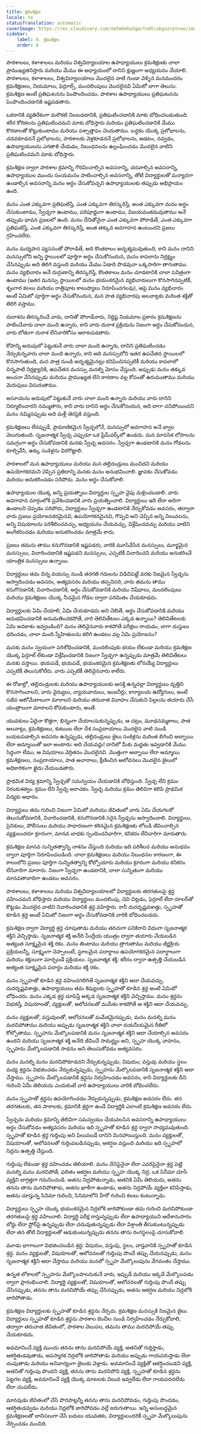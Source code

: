 ```yaml
---
title: క్రమశిక్షణ
locale: te
statusTranslation: automatic
coverImage: https://res.cloudinary.com/xmfm6mhw3gwctndtcubgx2rptnae/image/upload/v1740337243/small_cover_educacion_fundamental_a051170f1c.webp
sidebar:
    label: 4. క్రమశిక్షణ
    order: 4
---
```

పాఠశాలలు, కళాశాలలు మరియు విశ్వవిద్యాలయాల ఉపాధ్యాయులు క్రమశిక్షణకు చాలా ప్రాముఖ్యతనిస్తారు మరియు మేము ఈ అధ్యాయంలో దానిని క్షుణ్ణంగా అధ్యయనం చేయాలి. పాఠశాలలు, కళాశాలలు, విశ్వవిద్యాలయాలు మొదలైన వాటి గుండా వెళ్ళిన మనమందరం క్రమశిక్షణలు, నియమాలు, ఫెర్రూల్స్, మందలింపులు మొదలైనవి ఏమిటో బాగా తెలుసు. క్రమశిక్షణ అంటే ప్రతిఘటనను పెంపొందించడం. పాఠశాల ఉపాధ్యాయులు ప్రతిఘటనను పెంపొందించడానికి ఇష్టపడతారు.

ఒకదానికి వ్యతిరేకంగా మరొకటి నిలబడటానికి, ప్రతిఘటించడానికి మాకు బోధించబడుతుంది. శరీర కోరికలను ప్రతిఘటించమని మాకు బోధిస్తారు మరియు ప్రతిఘటించడానికి మేము కొరడాలతో కొట్టుకుంటాము మరియు పశ్చాత్తాపం చెందుతాము. బద్ధకం యొక్క ప్రలోభాలను, చదవకూడదనే ప్రలోభాలను, పాఠశాలకు వెళ్లకూడదనే ప్రలోభాలను, ఆడటం, నవ్వడం, ఉపాధ్యాయులను ఎగతాళి చేయడం, నిబంధనలను ఉల్లంఘించడం మొదలైన వాటిని ప్రతిఘటించమని మాకు బోధిస్తారు.

క్రమశిక్షణ ద్వారా పాఠశాల క్రమాన్ని గౌరవించాల్సిన అవసరాన్ని, చదవాల్సిన అవసరాన్ని, ఉపాధ్యాయుల ముందు సంయమనం పాటించాల్సిన అవసరాన్ని, తోటి విద్యార్థులతో మర్యాదగా ఉండాల్సిన అవసరాన్ని మనం అర్థం చేసుకోవచ్చని ఉపాధ్యాయులకు తప్పుడు అభిప్రాయం ఉంది.

మనం ఎంత ఎక్కువగా ప్రతిఘటిస్తే, ఎంత ఎక్కువగా తిరస్కరిస్తే, అంత ఎక్కువగా మనం అర్థం చేసుకుంటాము, స్వేచ్ఛగా ఉంటాము, పరిపూర్ణంగా ఉంటాము, విజయవంతమవుతాము అనే తప్పుడు భావన ప్రజలలో ఉంది. మనం దేనితోనైనా ఎంత ఎక్కువగా పోరాడితే, ఎంత ఎక్కువగా ప్రతిఘటిస్తే, ఎంత ఎక్కువగా తిరస్కరిస్తే, అంత తక్కువ అవగాహన ఉంటుందని ప్రజలు గ్రహించలేరు.

మనం మద్యపాన వ్యసనంతో పోరాడితే, అది కొంతకాలం అదృశ్యమవుతుంది, కాని మనం దానిని మనస్సులోని అన్ని స్థాయిలలో పూర్తిగా అర్థం చేసుకోనందున, మనం కాపలాను నిర్లక్ష్యం చేసినప్పుడు అది తిరిగి వస్తుంది మరియు మేము ఏడాది పొడవునా ఒక్కసారిగా తాగుతాము. మనం వ్యభిచారం అనే దుర్గుణాన్ని తిరస్కరిస్తే, కొంతకాలం మనం చూడటానికి చాలా పవిత్రంగా ఉంటాము (ఇతర మనస్సు స్థాయిలలో మనం భయంకరమైన వ్యభిచారులుగా కొనసాగినప్పటికీ, శృంగార కలలు మరియు రాత్రిపూట కాలుష్యాలు నిరూపించగలవు), ఆపై మనం వ్యభిచారం అంటే ఏమిటో పూర్తిగా అర్థం చేసుకోనందున, మన పాత వ్యభిచారపు అలవాట్లకు మరింత శక్తితో తిరిగి వస్తాము.

దురాశను తిరస్కరించే వారు, దానితో పోరాడేవారు, నిర్దిష్ట నియమాల ప్రకారం క్రమశిక్షణను పాటించేవారు చాలా మంది ఉన్నారు, కాని వారు దురాశ ప్రక్రియను నిజంగా అర్థం చేసుకోనందున, వారు లోతుగా దురాశ లేనివారికోసం ఆరాటపడతారు.

కోపాన్ని అదుపులో పెట్టుకునే వారు చాలా మంది ఉన్నారు, దానిని ప్రతిఘటించడం నేర్చుకున్నవారు చాలా మంది ఉన్నారు, కాని అది మనస్సులోని ఇతర ఉపచేతన స్థాయిలలో కొనసాగుతుంది, మన పాత్ర నుండి అదృశ్యమైనట్లు కనిపించినప్పటికీ మరియు కాపలాలో చిన్నపాటి నిర్లక్ష్యానికి, ఉపచేతన మనస్సు మనల్ని మోసం చేస్తుంది. అప్పుడు మనం తక్కువ అంచనా వేసినప్పుడు మరియు ప్రాముఖ్యత లేని కారణాల వల్ల కోపంతో ఉరుముతాము మరియు మెరుపులు విసురుతాము.

అసూయను అదుపులో పెట్టుకునే వారు చాలా మంది ఉన్నారు మరియు వారు దానిని నిర్మూలించారని నమ్ముతారు, కాని వారు దానిని అర్థం చేసుకోనందున, అది బాగా చనిపోయిందని మనం నమ్మినప్పుడు అది మళ్లీ తెరపైకి వస్తుంది.

క్రమశిక్షణలు లేనప్పుడే, ప్రామాణికమైన స్వేచ్ఛలోనే, మనస్సులో అవగాహన అనే జ్వాల వెలుగుతుంది. సృజనాత్మక స్వేచ్ఛ ఎప్పుడూ ఒక ఫ్రేమ్‌వర్క్‌లో ఉండదు. మన మానసిక లోపాలను సమగ్రంగా అర్థం చేసుకోవడానికి మనకు స్వేచ్ఛ అవసరం. స్వేచ్ఛగా ఉండటానికి మనం గోడలను కూల్చివేసి, ఉక్కు సంకెళ్లను విరగొట్టాలి.

పాఠశాలలో మన ఉపాధ్యాయులు మరియు మన తల్లిదండ్రులు మంచిదని మరియు ఉపయోగకరమని చెప్పిన ప్రతిదాన్ని మనకు మనం అనుభవించాలి. జ్ఞాపకం చేసుకోవడం మరియు అనుకరించడం సరిపోదు. మనం అర్థం చేసుకోవాలి.

ఉపాధ్యాయుల యొక్క అన్ని ప్రయత్నాలు విద్యార్థుల స్పృహ వైపు మళ్లించబడాలి. వారు అవగాహన మార్గంలోకి ప్రవేశించడానికి వారు ప్రయత్నించాలి. విద్యార్థులు ఇది లేదా అదిగా ఉండాలని చెప్పడం సరిపోదు, విద్యార్థులు స్వేచ్ఛగా ఉండటానికి నేర్చుకోవడం అవసరం, తద్వారా వారు ప్రజలు ప్రయోజనకరమైనవి, ఉపయోగకరమైనవి, గొప్పవి అని చెప్పిన అన్ని విలువలను, అన్ని విషయాలను పరిశీలించవచ్చు, అధ్యయనం చేయవచ్చు, విశ్లేషించవచ్చు మరియు వాటిని అంగీకరించడం మరియు అనుకరించడం మాత్రమే కాదు.

ప్రజలు తమను తాము కనుగొనడానికి ఇష్టపడరు, వారికి మూసివేసిన మనస్సులు, మూర్ఖమైన మనస్సులు, విచారించడానికి ఇష్టపడని మనస్సులు, ఎప్పటికీ విచారించని మరియు అనుకరించే యాంత్రిక మనస్సులు ఉన్నాయి.

విద్యార్థులు తమ చిన్న వయస్సు నుండి తరగతి గదులను విడిచిపెట్టే వరకు నిజమైన స్వేచ్ఛను ఆస్వాదించడం అవసరం, అత్యవసరం మరియు తప్పనిసరి, వారు తమను తాము కనుగొనడానికి, విచారించడానికి, అర్థం చేసుకోవడానికి మరియు నిషేధాలు, మందలింపులు మరియు క్రమశిక్షణల యొక్క నీచమైన గోడల ద్వారా పరిమితం చేయకూడదు.

విద్యార్థులకు ఏమి చేయాలి, ఏమి చేయకూడదు అని చెబితే, అర్థం చేసుకోవడానికి మరియు అనుభవించడానికి అనుమతించకపోతే, వారి తెలివితేటలు ఎక్కడ ఉన్నాయి? తెలివితేటలకు ఏమి అవకాశం ఇవ్వబడింది? మనం తెలివైనవారు కాకపోతే పరీక్షలు రాయడం, బాగా దుస్తులు ధరించడం, చాలా మంది స్నేహితులను కలిగి ఉండటం వల్ల ఏమి ప్రయోజనం?

మనకు మనం స్వయంగా పరిశోధించడానికి, మందలింపుకు భయం లేకుండా మరియు క్రమశిక్షణ యొక్క ఫెర్రూల్ లేకుండా విశ్లేషించడానికి నిజంగా స్వేచ్ఛగా ఉన్నప్పుడు మాత్రమే తెలివితేటలు మనకు వస్తాయి. భయపడే, భయపడే, భయంకరమైన క్రమశిక్షణకు లోనయ్యే విద్యార్థులు ఎప్పటికీ తెలుసుకోలేరు. వారు ఎప్పటికీ తెలివైనవారు కాలేరు.

ఈ రోజుల్లో, తల్లిదండ్రులకు మరియు ఉపాధ్యాయులకు ఆసక్తి ఉన్నదల్లా విద్యార్థులు వృత్తిని కొనసాగించాలని, వారు వైద్యులు, న్యాయవాదులు, ఇంజనీర్లు, కార్యాలయ ఉద్యోగులు, అంటే సజీవ ఆటోమేటాలుగా మారాలని మరియు తరువాత వివాహం చేసుకుని పిల్లలను తయారు చేసే యంత్రాలుగా మారాలని కోరుకుంటారు, అంతే.

యువకులు ఏదైనా కొత్తగా, భిన్నంగా చేయాలనుకున్నప్పుడు, ఆ చట్రం, మూఢనమ్మకాలు, పాత అలవాట్లు, క్రమశిక్షణలు, కుటుంబ లేదా దేశ సంప్రదాయాలు మొదలైన వాటి నుండి బయటపడాల్సిన అవసరం ఉన్నప్పుడు, తల్లిదండ్రులు జైలు సంకెళ్లను మరింత బిగించి అబ్బాయి లేదా అమ్మాయితో ఇలా అంటారు: అది చేయవద్దు! దానిలో మీకు మద్దతు ఇవ్వడానికి మేము సిద్ధంగా లేము, ఆ విషయాలు వెర్రితనం మొదలైనవి. మొత్తంగా అబ్బాయి లేదా అమ్మాయి క్రమశిక్షణలు, సంప్రదాయాలు, పాత ఆచారాలు, క్షీణించిన ఆలోచనలు మొదలైన జైలులో అధికారికంగా ఖైదు చేయబడతారు.

ప్రాథమిక విద్య క్రమాన్ని స్వేచ్ఛతో సమన్వయం చేయడానికి బోధిస్తుంది. స్వేచ్ఛ లేని క్రమం నిరంకుశత్వం. క్రమం లేని స్వేచ్ఛ అరాచకం. స్వేచ్ఛ మరియు క్రమం తెలివిగా కలిపి ప్రాథమిక విద్యకు ఆధారం.

విద్యార్థులు తమ గురించి నిజంగా ఏమిటో మరియు జీవితంలో వారు ఏమి చేయగలరో తెలుసుకోవడానికి, విచారించడానికి, కనుగొనడానికి సరైన స్వేచ్ఛను ఆస్వాదించాలి. విద్యార్థులు, సైనికులు, పోలీసులు మరియు సాధారణంగా కఠినమైన క్రమశిక్షణకు లోబడి జీవించాల్సిన వ్యక్తులందరూ క్రూరంగా, మానవ బాధకు స్పందించనివారిగా, కనికరం లేనివారిగా మారుతారు.

క్రమశిక్షణ మానవ సున్నితత్వాన్ని నాశనం చేస్తుంది మరియు ఇది పరిశీలన మరియు అనుభవం ద్వారా పూర్తిగా నిరూపించబడింది. చాలా క్రమశిక్షణలు మరియు నిబంధనల కారణంగా, ఈ కాలంలోని ప్రజలు పూర్తిగా సున్నితత్వాన్ని కోల్పోయారు మరియు క్రూరంగా మరియు కనికరం లేనివారిగా మారారు. నిజంగా స్వేచ్ఛగా ఉండటానికి, చాలా సున్నితంగా మరియు మానవతావాదిగా ఉండటం అవసరం.

పాఠశాలలు, కళాశాలలు మరియు విశ్వవిద్యాలయాలలో విద్యార్థులకు తరగతులపై శ్రద్ధ వహించమని బోధిస్తారు మరియు విద్యార్థులు మందలింపు, చెవి చిట్లడం, ఫెర్రూల్ లేదా రూలర్‌తో కొట్టడం మొదలైన వాటిని నివారించడానికి శ్రద్ధ వహిస్తారు. కానీ దురదృష్టవశాత్తు, స్పృహతో కూడిన శ్రద్ధ అంటే ఏమిటో నిజంగా అర్థం చేసుకోవడానికి వారికి బోధించబడదు.

క్రమశిక్షణ ద్వారా విద్యార్థి శ్రద్ధ చూపుతాడు మరియు తరచుగా పనికిరాని విధంగా సృజనాత్మక శక్తిని వెచ్చిస్తాడు. సృజనాత్మక శక్తి అనేది సేంద్రీయ యంత్రం ద్వారా తయారు చేయబడిన అత్యంత సూక్ష్మమైన శక్తి రకం. మనం తింటాము మరియు త్రాగుతాము మరియు జీర్ణక్రియ ప్రక్రియలన్నీ, సూక్ష్మంగా చెప్పాలంటే, స్థూలమైన పదార్థాలు ఉపయోగకరమైన పదార్థాలుగా మరియు శక్తులుగా మార్చబడే ప్రక్రియలు. సృజనాత్మక శక్తి: శరీరం ద్వారా ఉత్పత్తి చేయబడిన అత్యంత సూక్ష్మమైన పదార్థం మరియు శక్తి రకం.

మనం స్పృహతో కూడిన శ్రద్ధ వహించగలిగితే సృజనాత్మక శక్తిని ఆదా చేయవచ్చు. దురదృష్టవశాత్తు, ఉపాధ్యాయులు తమ శిష్యులకు స్పృహతో కూడిన శ్రద్ధ అంటే ఏమిటో బోధించరు. మనం ఎక్కడ శ్రద్ధ చూపిస్తే అక్కడ సృజనాత్మక శక్తిని వెచ్చిస్తాము. మనం శ్రద్ధను విభజిస్తే, విషయాలతో, వ్యక్తులతో, ఆలోచనలతో మమేకం కాకపోతే ఆ శక్తిని ఆదా చేయవచ్చు.

మనం వ్యక్తులతో, వస్తువులతో, ఆలోచనలతో మమేకమైనప్పుడు, మనం మనల్ని మనం మరచిపోతాము మరియు అప్పుడు సృజనాత్మక శక్తిని చాలా దయనీయమైన రీతిలో కోల్పోతాము. స్పృహను మేల్కొలపడానికి మనం సృజనాత్మక శక్తిని ఆదా చేయాల్సిన అవసరం ఉందని మరియు సృజనాత్మక శక్తి అనేది జీవించే సామర్థ్యం అని, స్పృహ యొక్క వాహనం, స్పృహను మేల్కొలపడానికి సాధనం అని తెలుసుకోవడం అత్యవసరం.

మనం మనల్ని మనం మరచిపోకూడదని నేర్చుకున్నప్పుడు, విషయం; వస్తువు మరియు స్థలం మధ్య శ్రద్ధను విభజించడం నేర్చుకున్నప్పుడు, స్పృహను మేల్కొలపడానికి సృజనాత్మక శక్తిని ఆదా చేస్తాము. స్పృహను మేల్కొలపడానికి శ్రద్ధను నిర్వహించడం అవసరం, కాని విద్యార్థులకు దీని గురించి ఏమీ తెలియదు ఎందుకంటే వారి ఉపాధ్యాయులు వారికి బోధించలేదు.

మనం స్పృహతో శ్రద్ధను ఉపయోగించడం నేర్చుకున్నప్పుడు, క్రమశిక్షణ అవసరం లేదు. తన తరగతులకు, తన పాఠాలకు, క్రమానికి శ్రద్ధగా ఉండే విద్యార్థికి ఎలాంటి క్రమశిక్షణ అవసరం లేదు.

స్వేచ్ఛను మరియు క్రమాన్ని తెలివిగా సమన్వయం చేయవలసిన అవసరాన్ని ఉపాధ్యాయులు అర్థం చేసుకోవడం అత్యవసరం మరియు ఇది స్పృహతో కూడిన శ్రద్ధ ద్వారా సాధ్యమవుతుంది. స్పృహతో కూడిన శ్రద్ధ గుర్తింపు అని పిలువబడే దానిని మినహాయిస్తుంది. మనం వ్యక్తులతో, విషయాలతో, ఆలోచనలతో గుర్తింపబడినప్పుడు, ఆకర్షణ వస్తుంది మరియు ఇది స్పృహలో నిద్రను ఉత్పత్తి చేస్తుంది.

గుర్తింపు లేకుండా శ్రద్ధ వహించడం తెలియాలి. మనం దేనిపైనైనా లేదా ఎవరిపైనైనా శ్రద్ధ పెట్టి మనల్ని మనం మరచిపోతే, ఫలితం ఆకర్షణ మరియు స్పృహ యొక్క నిద్ర. ఒక సినీమా చూసే వ్యక్తిని జాగ్రత్తగా గమనించండి. అతను నిద్రపోతున్నాడు, అతనికి ఏమీ తెలియదు, అతను తనను తాను మరచిపోతాడు, అతను ఖాళీగా ఉంటాడు, అతను నిద్రపోయే వ్యక్తిలా కనిపిస్తాడు, అతను చూస్తున్న సినిమా గురించి, సినిమాలోని హీరో గురించి కలలు కంటున్నాడు.

విద్యార్థులు స్పృహ యొక్క భయంకరమైన నిద్రలోకి జారిపోకుండా తమ గురించి మరచిపోకుండా తరగతులపై శ్రద్ధ వహించాలి. విద్యార్థి పరీక్ష రాస్తున్నప్పుడు లేదా ఉపాధ్యాయుని ఆదేశానుసారం బోర్డు లేదా ఫ్లోర్‌పై ఉన్నప్పుడు లేదా చదువుతున్నప్పుడు లేదా విశ్రాంతి తీసుకుంటున్నప్పుడు లేదా తన తోటి విద్యార్థులతో ఆడుకుంటున్నప్పుడు తనను తాను రంగస్థలంపై చూసుకోవాలి.

మూడు భాగాలుగా విభజించబడిన శ్రద్ధ: విషయం, వస్తువు, స్థలం, వాస్తవానికి స్పృహతో కూడిన శ్రద్ధ. మనం వ్యక్తులతో, విషయాలతో, ఆలోచనలతో గుర్తింపు పొందే తప్పు చేయనప్పుడు, మనం సృజనాత్మక శక్తిని ఆదా చేస్తాము మరియు మనలో స్పృహ మేల్కొలుపును వేగవంతం చేస్తాము.

ఉన్నత లోకాలలో స్పృహను మేల్కొలపాలనుకునే వారు, ఇప్పుడే మరియు ఇక్కడే మేల్కొలపడం ద్వారా ప్రారంభించాలి. విద్యార్థి వ్యక్తులతో, విషయాలతో, ఆలోచనలతో గుర్తింపు పొందే తప్పు చేసినప్పుడు, తనను తాను మరచిపోయే తప్పు చేసినప్పుడు, అతను ఆకర్షణ మరియు నిద్రలోకి జారిపోతాడు.

క్రమశిక్షణ విద్యార్థులకు స్పృహతో కూడిన శ్రద్ధను నేర్పదు. క్రమశిక్షణ మనస్సుకి నిజమైన జైలు. విద్యార్థులు స్పృహతో కూడిన శ్రద్ధను పాఠశాల బెంచీల నుండి నిర్వహించడం నేర్చుకోవాలి, తద్వారా తరువాత జీవితంలో, పాఠశాల వెలుపల, తమను తాము మరచిపోయే తప్పు చేయకూడదు.

అవమానించే వ్యక్తి ముందు తనను తాను మరచిపోయే వ్యక్తి, అతనితో గుర్తిస్తాడు, ఆకర్షితుడవుతాడు, అపస్మారక నిద్రలోకి జారిపోతాడు మరియు అప్పుడు గాయపరుస్తాడు లేదా చంపుతాడు మరియు అనివార్యంగా జైలుకు వెళ్తాడు. అవమానించే వ్యక్తితో ఆకర్షించబడని వ్యక్తి, అతనితో గుర్తింపు పొందని వ్యక్తి, తనను తాను మరచిపోని వ్యక్తి, స్పృహతో కూడిన శ్రద్ధను పెట్టగల వ్యక్తి, అవమానించే వ్యక్తి యొక్క మాటలకు విలువ ఇవ్వలేడు లేదా గాయపరచలేడు లేదా చంపలేడు.

మానవుడు జీవితంలో చేసే పొరపాట్లన్నీ తనను తాను మరచిపోవడం, గుర్తింపు పొందడం, ఆకర్షితుడవ్వడం మరియు నిద్రలోకి జారిపోవడం వల్లే జరుగుతాయి. ఇన్ని అసంబద్ధమైన క్రమశిక్షణలతో బానిసలుగా చేసే బదులు యువతకు, విద్యార్థులందరికీ స్పృహ మేల్కొలుపును నేర్పించడం మంచిది.

